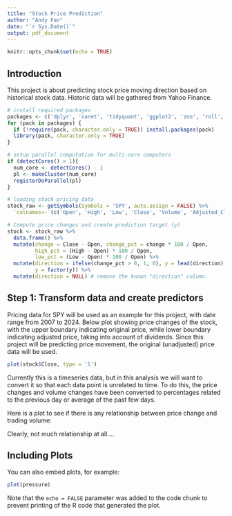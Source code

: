 ```yaml
---
title: "Stock Price Prediction"
author: "Andy Fan"
date: "`r Sys.Date()`"
output: pdf_document
---
```


```r
knitr::opts_chunk$set(echo = TRUE)
```

## Introduction

This project is about predicting stock price moving direction based on historical stock data. Historic data will be gathered from Yahoo Finance.

```r
# install required packages
packages <- c('dplyr', 'caret', 'tidyquant', 'ggplot2', 'zoo', 'roll', 'parallel', 'doParallel')
for (pack in packages) {
  if (!require(pack, character.only = TRUE)) install.packages(pack)
  library(pack, character.only = TRUE)
}

# setup parallel computation for multi-core computers
if (detectCores() > 1){
  num_core <- detectCores() - 1
  pl <- makeCluster(num_core)
  registerDoParallel(pl)
}

# loading stock pricing data
stock_raw <- getSymbols(Symbols = 'SPY', auto.assign = FALSE) %>%
  `colnames<-`(c('Open', 'High', 'Low', 'Close', 'Volume', 'Adjusted_Close'))

# Compute price changes and create prediction target (y)
stock <- stock_raw %>%
  data.frame() %>%
  mutate(change = Close - Open, change_pct = change * 100 / Open,
         high_pct = (High - Open) * 100 / Open,
         low_pct = (Low - Open) * 100 / Open) %>%
  mutate(direction = ifelse(change_pct > 0, 1, 0), y = lead(direction),
         y = factor(y)) %>%
  mutate(direction = NULL) # remove the known "direction" column.
```

## Step 1: Transform data and create predictors

Pricing data for SPY will be used as an example for this project, with date range from 2007 to 2024. Below plot showing price changes of the stock, with the upper boundary indicating original price, while lower boundary indicating adjusted price, taking into account of dividends. Since this project will be predicting price movement, the original (unadjusted) price data will be used.

```r
plot(stock$Close, type = 'l')
```

Currently this is a timeseries data, but in this analysis we will want to convert it so that each data point is unrelated to time. To do this, the price changes and volume changes have been converted to percentages related to the previous day or average of the past few days.

Here is a plot to see if there is any relationship between price change and trading volume:

Clearly, not much relationship at all....

## Including Plots

You can also embed plots, for example:

```r
plot(pressure)
```

Note that the `echo = FALSE` parameter was added to the code chunk to prevent printing of the R code that generated the plot.
